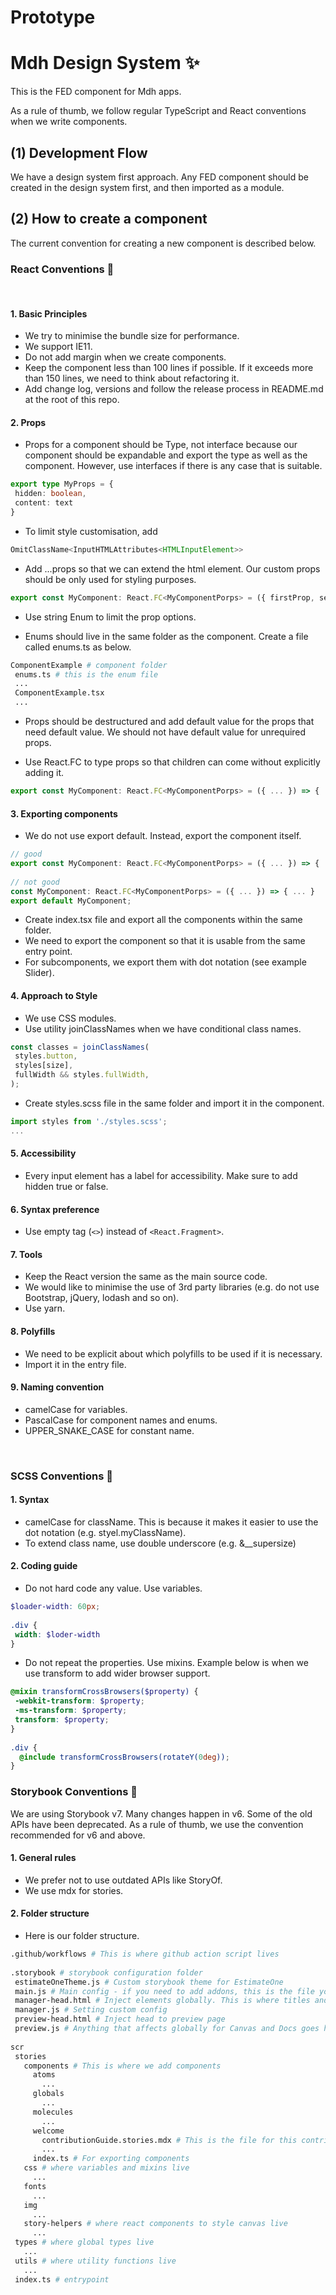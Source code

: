 

<!-- {/* <Meta title="Welcome/Introduction" /> */} -->
# Prototype

# Mdh Design System ✨

This is the FED component for Mdh apps.

As a rule of thumb, we follow regular TypeScript and React conventions when we write components.

## (1) Development Flow
 
We have a design system first approach. Any FED component should be created in the design system first, and then imported as a module.
<br />
 
## (2) How to create a component
 
The current convention for creating a new component is described below.
<br />
 
### React Conventions 👑
<br />
 
#### 1. Basic Principles
 
- We try to minimise the bundle size for performance.
- We support IE11.
- Do not add margin when we create components.
- Keep the component less than 100 lines if possible. If it exceeds more than 150 lines, we need to think about refactoring it.
- Add change log, versions and follow the release process in README.md at the root of this repo.
 
#### 2. Props
 
- Props for a component should be Type, not interface because our component should be expandable and export the type as well as the component.
However, use interfaces if there is any case that is suitable.
```typescript
export type MyProps = {
 hidden: boolean,
 content: text
}
```
 
- To limit style customisation, add
```typescript
OmitClassName<InputHTMLAttributes<HTMLInputElement>>
```
 
- Add ...props so that we can extend the html element. Our custom props should be only used for styling purposes.
```typescript
export const MyComponent: React.FC<MyComponentPorps> = ({ firstProp, secondProp, ...props }) => { ... }
```
 
- Use string Enum to limit the prop options.
 
- Enums should live in the same folder as the component. Create a file called enums.ts as below.
```bash
ComponentExample # component folder
 enums.ts # this is the enum file
 ...
 ComponentExample.tsx
 ...
```
 
- Props should be destructured and add default value for the props that need default value. We should not have default value for unrequired props.
 
- Use React.FC to type props so that children can come without explicitly adding it.
```typescript
export const MyComponent: React.FC<MyComponentPorps> = ({ ... }) => { ... }
```
 
#### 3. Exporting components
 
- We do not use export default. Instead, export the component itself.
```typescript
// good
export const MyComponent: React.FC<MyComponentPorps> = ({ ... }) => { ... }
 
// not good
const MyComponent: React.FC<MyComponentPorps> = ({ ... }) => { ... }
export default MyComponent;
```
 
- Create index.tsx file and export all the components within the same folder.
- We need to export the component so that it is usable from the same entry point.
- For subcomponents, we export them with dot notation (see example Slider).
 
#### 4. Approach to Style
 
- We use CSS modules.
- Use utility joinClassNames when we have conditional class names.
```typescript
const classes = joinClassNames(
 styles.button,
 styles[size],
 fullWidth && styles.fullWidth,
);
```
- Create styles.scss file in the same folder and import it in the component.
```typescript
import styles from './styles.scss';
...
```
 
#### 5. Accessibility
 
- Every input element has a label for accessibility. Make sure to add hidden true or false.
 
#### 6. Syntax preference
 
- Use empty tag (`<>`) instead of `<React.Fragment>`.
 
#### 7. Tools
 
- Keep the React version the same as the main source code.
- We would like to minimise the use of 3rd party libraries (e.g. do not use Bootstrap, jQuery, lodash and so on).
- Use yarn.
 
#### 8. Polyfills
 
- We need to be explicit about which polyfills to be used if it is necessary.
- Import it in the entry file.
 
#### 9. Naming convention
 
- camelCase for variables.
- PascalCase for component names and enums.
- UPPER_SNAKE_CASE for constant name.
 
<br />
 
### SCSS Conventions 💄
 
#### 1. Syntax
 
- camelCase for className. This is because it makes it easier to use the dot notation (e.g. styel.myClassName).
- To extend class name, use double underscore (e.g. &__supersize)
 
#### 2. Coding guide
 
- Do not hard code any value. Use variables.
 
```scss
$loader-width: 60px;
 
.div {
 width: $loder-width
}
```
 
- Do not repeat the properties. Use mixins. Example below is when we use transform to add wider browser support.
 
```scss
@mixin transformCrossBrowsers($property) {
 -webkit-transform: $property;
 -ms-transform: $property;
 transform: $property;
}
 
.div {
  @include transformCrossBrowsers(rotateY(0deg));
}
```
 
### Storybook Conventions 📖
 
We are using Storybook v7. Many changes happen in v6.
Some of the old APIs have been deprecated.
As a rule of thumb, we use the convention recommended for v6 and above.
 
#### 1. General rules
 
- We prefer not to use outdated APIs like StoryOf.
- We use mdx for stories.
 
#### 2. Folder structure
 
- Here is our folder structure.
 
```bash
.github/workflows # This is where github action script lives
 
.storybook # storybook configuration folder
 estimateOneTheme.js # Custom storybook theme for EstimateOne
 main.js # Main config - if you need to add addons, this is the file you need to update
 manager-head.html # Inject elements globally. This is where titles and favicons are.
 manager.js # Setting custom config
 preview-head.html # Inject head to preview page
 preview.js # Anything that affects globally for Canvas and Docs goes here.
 
scr
 stories
   components # This is where we add components
     atoms
       ...
     globals
       ...
     molecules
       ...
     welcome
       contributionGuide.stories.mdx # This is the file for this contribution guide.
       ...
     index.ts # For exporting components
   css # where variables and mixins live
     ...
   fonts
     ...
   img
     ...
   story-helpers # where react components to style canvas live
     ...
 types # where global types live
   ...
 utils # where utility functions live
   ...
 index.ts # entrypoint
```
